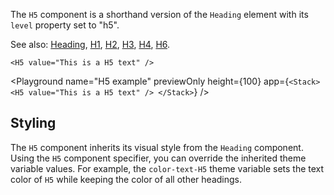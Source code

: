 The `H5` component is a shorthand version of the `Heading` element with its `level` property set to "h5".

See also: [Heading](./Heading), [H1](./H1), [H2](./H2), [H3](./H3), [H4](./H4), [H6](./H6).

```ueml copy
<H5 value="This is a H5 text" />
```

<Playground
  name="H5 example"
  previewOnly
  height={100}
  app={`
  <Stack>
    <H5 value="This is a H5 text" />
  </Stack>
  `}
/>

## Styling

The `H5` component inherits its visual style from the `Heading` component.
Using the `H5` component specifier, you can override the inherited theme variable values.
For example, the `color-text-H5` theme variable sets the text color of `H5` while keeping the color of all other headings.
